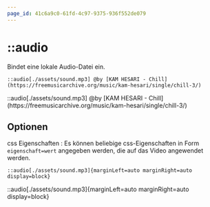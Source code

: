 ```yaml
---
page_id: 41c6a9c0-61fd-4c97-9375-936f552de079
---
```



# ::audio

Bindet eine lokale Audio-Datei ein.

```mdx
::audio[./assets/sound.mp3] @by [KAM HESARI - Chill](https://freemusicarchive.org/music/kam-hesari/single/chill-3/)
```

<BrowserWindow>
    ::audio[./assets/sound.mp3] @by [KAM HESARI -
    Chill](https://freemusicarchive.org/music/kam-hesari/single/chill-3/)
</BrowserWindow>

## Optionen

css Eigenschaften : Es können beliebige css-Eigenschaften in Form `eigenschaft=wert` angegeben werden, die auf das Video angewendet werden.

```mdx
::audio[./assets/sound.mp3]{marginLeft=auto marginRight=auto display=block}
```

<BrowserWindow>
::audio[./assets/sound.mp3]{marginLeft=auto marginRight=auto display=block}
</BrowserWindow>
